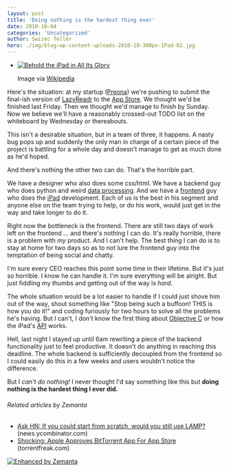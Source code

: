```yaml
---
layout: post
title: 'Doing nothing is the hardest thing ever'
date: 2010-10-04
categories: 'Uncategorized'
author: Swizec Teller
hero: ./img/blog-wp-content-uploads-2010-10-300px-IPad-02.jpg
---
```

- [![Behold the iPad in All Its Glory](./img/blog-wp-content-uploads-2010-10-300px-IPad-02.jpg "Behold the iPad in All Its Glory")](http://commons.wikipedia.org/wiki/File:IPad-02.jpg)

  Image via [Wikipedia](http://commons.wikipedia.org/wiki/File:IPad-02.jpg)

Here's the situation: at my startup ([Preona](http://preona.net/)) we're pushing to submit the final-ish version of [LazyReadr](http://lazyreadr.com/) to the [App Store](http://www.apple.com/iphone/appstore "App Store"). We thought we'd be finished last Friday. Then we thought we'd manage to finish by Sunday. Now we believe we'll have a reasonably crossed-out TODO list on the whiteboard by Wednesday or thereabouts.



This isn't a desirable situation, but in a team of three, it happens. A nasty bug pops up and suddenly the only man in charge of a certain piece of the project is battling for a whole day and doesn't manage to get as much done as he'd hoped.



And there's nothing the other two can do. That's the horrible part.



We have a designer who also does some css/html. We have a backend guy who does python and weird [data processing](http://en.wikipedia.org/wiki/Computer_data_processing "Computer data processing"). And we have a [frontend](http://en.wikipedia.org/wiki/Front_and_back_ends "Front and back ends") guy who does the [iPad](http://www.apple.com/ipad/ "iPad") development. Each of us is the best in his segment and anyone else on the team trying to help, or do his work, would just get in the way and take longer to do it.



Right now the bottleneck is the frontend. There are still two days of work left on the frontend ... and there's nothing I can do. It's really horrible, there is a problem with _my_ product. And I can't help. The best thing I can do is to stay at home for two days so as to not lure the frontend guy into the temptation of being social and chatty.



I'm sure every CEO reaches this point some time in their lifetime. But it's just so horrible. I know he can handle it. I'm sure everything will be alright. But just fiddling my thumbs and getting out of the way is _hard_.



The whole situation would be a lot easier to handle if I could just shove him out of the way, shout something like "Stop being such a buffoon! THIS is how you do it!" and coding furiously for two hours to solve all the problems he's having. But I can't, I don't know the first thing about [Objective C](http://developer.apple.com/documentation/Cocoa/Conceptual/ObjectiveC/ "Objective-C") or how the iPad's [API](http://en.wikipedia.org/wiki/Application_programming_interface "Application programming interface") works.



Hell, last night I stayed up until 6am rewriting a piece of the backend functionality just to feel productive. It doesn't do anything in reaching this deadline. The whole backend is sufficiently decoupled from the frontend so I could easily do this in a few weeks and users wouldn't notice the difference.



But I _can't do nothing!_ I never thought I'd say something like this but **doing nothing is the hardest thing I ever did.**

###### Related articles by Zemanta

- [Ask HN: If you could start from scratch, would you still use LAMP?](http://news.ycombinator.com/item?id=1565206) (news.ycombinator.com)
- [Shocking: Apple Approves BitTorrent App For App Store](http://torrentfreak.com/shocking-apple-approves-bittorrent-app-for-iphone-app-store-101002/) (torrentfreak.com)

[![Enhanced by Zemanta](http://img.zemanta.com/zemified_e.png?x-id=ec563f18-b383-4404-9831-5d607344b642)](http://www.zemanta.com/ "Enhanced by Zemanta")